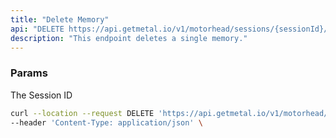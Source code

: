```yaml
---
title: "Delete Memory"
api: "DELETE https://api.getmetal.io/v1/motorhead/sessions/{sessionId}/memory"
description: "This endpoint deletes a single memory."
---
```


### Params

<ParamField required path="sessionId" type="string">
  The Session ID
</ParamField>


<RequestExample>

```bash Example Request
curl --location --request DELETE 'https://api.getmetal.io/v1/motorhead/sessions/{sessionId}/memory' \
--header 'Content-Type: application/json' \
```

</RequestExample>
